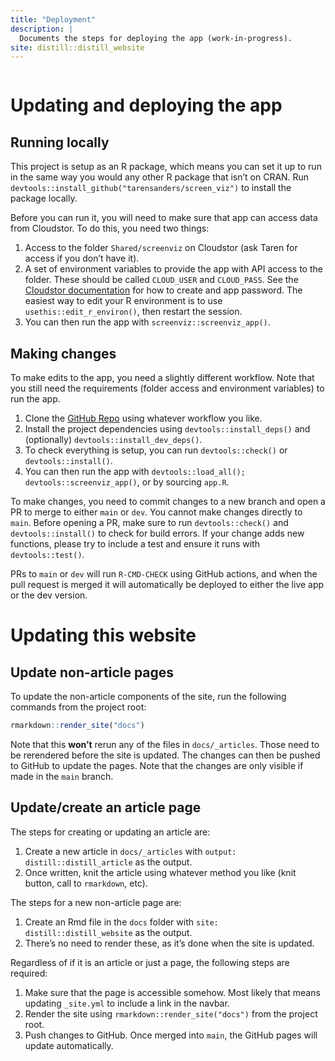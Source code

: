 ```yaml
---
title: "Deployment"
description: |
  Documents the steps for deploying the app (work-in-progress).
site: distill::distill_website
---
```


```r
```

# Updating and deploying the app

## Running locally

This project is setup as an R package, which means you can set it up to run in the same way you would any other R package that isn't on CRAN.
Run `devtools::install_github("tarensanders/screen_viz")` to install the package locally.

Before you can run it, you will need to make sure that app can access data from Cloudstor.
To do this, you need two things:

1. Access to the folder `Shared/screenviz` on Cloudstor (ask Taren for access if you don't have it).
1. A set of environment variables to provide the app with API access to the folder.
These should be called `CLOUD_USER` and `CLOUD_PASS`.
See the [Cloudstor documentation](https://support.aarnet.edu.au/hc/en-us/articles/236034707-How-do-I-manage-change-my-passwords-) for how to create and app password.
The easiest way to edit your R environment is to use `usethis::edit_r_environ()`, then restart the session.
1. You can then run the app with `screenviz::screenviz_app()`.

## Making changes

To make edits to the app, you need a slightly different workflow.
Note that you still need the requirements (folder access and environment variables) to run the app.

1. Clone the [GitHub Repo](https://github.com/tarensanders/screen_viz) using whatever workflow you like.
1. Install the project dependencies using `devtools::install_deps()` and (optionally) `devtools::install_dev_deps()`.
1. To check everything is setup, you can run `devtools::check()` or `devtools::install()`.
1. You can then run the app with `devtools::load_all(); devtools::screenviz_app()`, or by sourcing `app.R`.

To make changes, you need to commit changes to a new branch and open a PR to merge to either `main` or `dev`.
You cannot make changes directly to `main`.
Before opening a PR, make sure to run `devtools::check()` and `devtools::install()` to check for build errors.
If your change adds new functions, please try to include a test and ensure it runs with `devtools::test()`.

PRs to `main` or `dev` will run `R-CMD-CHECK` using GitHub actions, and when the pull request is merged it will automatically be deployed to either the live app or the dev version.

# Updating this website

## Update non-article pages

To update the non-article components of the site, run the following commands from the project root:

```r
rmarkdown::render_site("docs")
```
Note that this **won't** rerun any of the files in `docs/_articles`. 
Those need to be rerendered before the site is updated.
The changes can then be pushed to GitHub to update the pages.
Note that the changes are only visible if made in the `main` branch.

## Update/create an article page

The steps for creating or updating an article are:

1. Create a new article in `docs/_articles` with `output: distill::distill_article` as the output.
1. Once written, knit the article using whatever method you like (knit button, call to `rmarkdown`, etc).

The steps for a new non-article page are:

1. Create an Rmd file in the `docs` folder with `site: distill::distill_website` as the output. 
1. There's no need to render these, as it's done when the site is updated.

Regardless of if it is an article or just a page, the following steps are required:

1. Make sure that the page is accessible somehow.
Most likely that means updating `_site.yml` to include a link in the navbar.
1. Render the site using `rmarkdown::render_site("docs")` from the project root.
1. Push changes to GitHub.
Once merged into `main`, the GitHub pages will update automatically.
